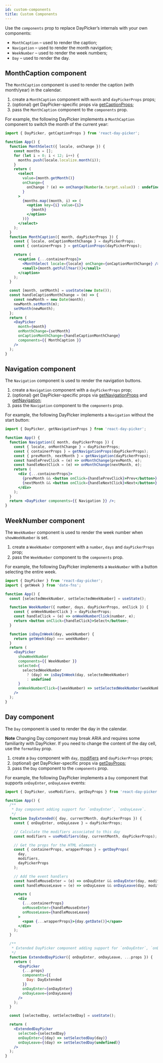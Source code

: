 ```yaml
---
id: custom-components
title: Custom Components
---
```


Use the `components` prop to replace DayPicker’s internals with your own
components:

- `MonthCaption` – used to render the caption;
- `Navigation` – used to render the month navigation;
- `WeekNumber` – used to render the week numbers;
- `Day` – used to render the day.

## MonthCaption component

The `MonthCaption` component is used to render the caption (with month/year) in the calendar.

1. create a `MonthCaption` component with `month` and `dayPickerProps` props;
2. (optional) get DayPicker-specific props via [getCaptionProps](/api/functions/getcaptionprops);
3. pass the `MonthCaption` component to the `components` prop.

For example, the following DayPicker implements a `MonthCaption` component to switch the month of the current year:

```jsx showOutput
import { DayPicker, getCaptionProps } from 'react-day-picker';

function App() {
  function MonthSelect({ locale, onChange }) {
    const months = [];
    for (let i = 0; i < 12; i++) {
      months.push(locale.localize.month(i));
    }
    return (
      <select
        value={month.getMonth()}
        onChange={
          onChange ? (e) => onChange(Number(e.target.value)) : undefined
        }
      >
        {months.map((month, i) => (
          <option key={i} value={i}>
            {month}
          </option>
        ))}
      </select>
    );
  }
  function MonthCaption({ month, dayPickerProps }) {
    const { locale, onCaptionMonthChange } = dayPickerProps;
    const { containerProps } = getCaptionProps(dayPickerProps);

    return (
      <caption {...containerProps}>
        <MonthSelect locale={locale} onChange={onCaptionMonthChange} />{' '}
        <small>{month.getFullYear()}</small>
      </caption>
    );
  }

  const [month, setMonth] = useState(new Date());
  const handleCaptionMonthChange = (m) => {
    const newMonth = new Date(month);
    newMonth.setMonth(m);
    setMonth(newMonth);
  };
  return (
    <DayPicker
      month={month}
      onMonthChange={setMonth}
      onCaptionMonthChange={handleCaptionMonthChange}
      components={{ MonthCaption }}
    />
  );
}
```

## Navigation component

The `Navigation` component is used to render the navigation buttons.

1. create a `Navigation` component with a `dayPickerProps` prop;
2. (optional) get DayPicker-specific props via [getNavigationProps](/api/functions/getnavigationprops) and [getNavigation](/api/functions/getnavigation);
3. pass the `Navigation` component to the `components` prop.

For example, the following DayPicker implements a `Navigation` without the start button:

```jsx showOutput
import { DayPicker, getNavigationProps } from 'react-day-picker';

function App() {
  function Navigation({ month, dayPickerProps }) {
    const { locale, onMonthChange } = dayPickerProps;
    const { containerProps } = getNavigationProps(dayPickerProps);
    const { prevMonth, nextMonth } = getNavigation(dayPickerProps);
    const handlePrevClick = (e) => onMonthChange(prevMonth, e);
    const handleNextClick = (e) => onMonthChange(nextMonth, e);
    return (
      <div {...containerProps}>
        {prevMonth && <button onClick={handlePrevClick}>Prev</button>}
        {nextMonth && <button onClick={handleNextClick}>Next</button>}
      </div>
    );
  }
  return <DayPicker components={{ Navigation }} />;
}
```

## WeekNumber component

The `WeekNumber` component is used to render the week number when `showWeekNumber` is set.

1. create a `WeekNumber` component with a `number`, `days` and `dayPickerProps` prop;
2. pass the `WeekNumber` component to the `components` prop.

For example, the following DayPicker implements a `WeekNumber` with a button selecting the entire week.

```jsx showOutput
import { DayPicker } from 'react-day-picker';
import { getWeek } from 'date-fns';

function App() {
  const [selectedWeekNumber, setSelectedWeekNumber] = useState();

  function WeekNumber({ number, days, dayPickerProps, onClick }) {
    const { onWeekNumberClick } = dayPickerProps;
    const handleClick = (e) => onWeekNumberClick(number, e);
    return <button onClick={handleClick}>Select</button>;
  }

  function isDayInWeek(day, weekNumber) {
    return getWeek(day) === weekNumber;
  }
  return (
    <DayPicker
      showWeekNumber
      components={{ WeekNumber }}
      selected={
        selectedWeekNumber
          ? (day) => isDayInWeek(day, selectedWeekNumber)
          : undefined
      }
      onWeekNumberClick={(weekNumber) => setSelectedWeekNumber(weekNumber)}
    />
  );
}
```

## Day component

The `Day` component is used to render the day in the calendar.

**Note** Changing Day component may break ARIA and requires some familiarity
with DayPicker. If you need to change the content of the day cell, use the
`formatDay` prop.

1. create a `Day` component with `day`, [modifiers](/basics/modifiers) and
   `dayPickerProps` props;
2. (optional) get DayPicker-specific props via
   [getDayProps](/api/functions/getdayprops);
3. pass the `Day` component to the `components` prop.

For example, the following DayPicker implements a `Day` component that supports
`onDayEnter`, `onDayLeave` events:

```jsx showOutput
import { DayPicker, useModifiers, getDayProps } from 'react-day-picker';

function App() {
  /**
   * Day component adding support for `onDayEnter`, `onDayLeave`.
   */
  function DayExtended({ day, currentMonth, dayPickerProps }) {
    const { onDayEnter, onDayLeave } = dayPickerProps;

    // Calculate the modifiers associated to this day
    const modifiers = useModifiers(day, currentMonth, dayPickerProps);

    // Get the props for the HTML elements
    const { containerProps, wrapperProps } = getDayProps(
      day,
      modifiers,
      dayPickerProps
    );

    // Add the event handlers
    const handleMouseEnter = (e) => onDayEnter && onDayEnter(day, modifiers, e);
    const handleMouseLeave = (e) => onDayLeave && onDayLeave(day, modifiers, e);

    return (
      <div
        {...containerProps}
        onMouseEnter={handleMouseEnter}
        onMouseLeave={handleMouseLeave}
      >
        <span {...wrapperProps}>{day.getDate()}</span>
      </div>
    );
  }

  /**
   * Extended DayPicker component adding support for `onDayEnter`, `onDayLeave`.
   */
  function ExtendedDayPicker({ onDayEnter, onDayLeave, ...props }) {
    return (
      <DayPicker
        {...props}
        components={{
          Day: DayExtended
        }}
        onDayEnter={onDayEnter}
        onDayLeave={onDayLeave}
      />
    );
  }

  const [selectedDay, setSelectedDay] = useState();

  return (
    <ExtendedDayPicker
      selected={selectedDay}
      onDayEnter={(day) => setSelectedDay(day)}
      onDayLeave={(day) => setSelectedDay(undefined)}
    />
  );
}
```
